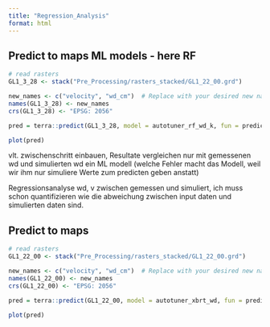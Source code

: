```yaml
---
title: "Regression_Analysis"
format: html
---
```


## Predict to maps ML models - here RF
```r
# read rasters
GL1_3_28 <- stack("Pre_Processing/rasters_stacked/GL1_22_00.grd")

new_names <- c("velocity", "wd_cm")  # Replace with your desired new names
names(GL1_3_28) <- new_names
crs(GL1_3_28) <- "EPSG: 2056"

pred = terra::predict(GL1_3_28, model = autotuner_rf_wd_k, fun = predict, index = 2)

plot(pred)
```

vlt. zwischenschritt einbauen, Resultate vergleichen nur mit gemessenen wd und simulierten wd ein ML modell (welche Fehler macht das Modell, weil wir ihm nur simuliere Werte zum predicten geben anstatt)

Regressionsanalyse wd, v zwischen gemessen und simuliert, ich muss schon quantifizieren wie die abweichung zwischen input daten und simulierten daten sind. 

## Predict to maps 
```r
# read rasters
GL1_22_00 <- stack("Pre_Processing/rasters_stacked/GL1_22_00.grd")

new_names <- c("velocity", "wd_cm")  # Replace with your desired new names
names(GL1_22_00) <- new_names
crs(GL1_22_00) <- "EPSG: 2056"

pred = terra::predict(GL1_22_00, model = autotuner_xbrt_wd, fun = predict, index = 2)

plot(pred)
```

